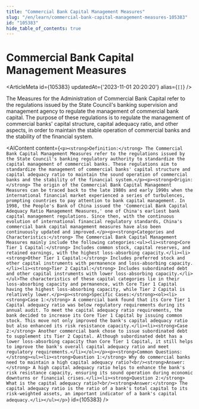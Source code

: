 ```yaml
---
title: "Commercial Bank Capital Management Measures"
slug: "/en/learn/commercial-bank-capital-management-measures-105383"
id: "105383"
hide_table_of_contents: true
---
```



# Commercial Bank Capital Management Measures

<ArticleMeta id={105383} updatedAt={'2023-11-01 20:20:20'} alias={`[]`} />
<div className='border-solid border-b border-t-0 my-4 border-[var(--ifm-color-gray-300)]' />

The Measures for the Administration of Commercial Bank Capital refer to the regulations issued by the State Council's banking supervision and management agency to regulate the management of commercial bank capital. The purpose of these regulations is to regulate the management of commercial banks' capital structure, capital adequacy ratio, and other aspects, in order to maintain the stable operation of commercial banks and the stability of the financial system.

<AIContent content={`<p><strong>Definition:</strong> The Commercial Bank Capital Management Measures refer to the regulations issued by the State Council's banking regulatory authority to standardize the capital management of commercial banks. These regulations aim to standardize the management of commercial banks' capital structure and capital adequacy ratio to maintain the sound operation of commercial banks and the stability of the financial system.</p><p><strong>Origin:</strong> The origin of the Commercial Bank Capital Management Measures can be traced back to the late 1980s and early 1990s when the international financial market experienced a series of turbulences, prompting countries to pay attention to bank capital management. In 1998, the People's Bank of China issued the 'Commercial Bank Capital Adequacy Ratio Management Measures,' one of China's earliest bank capital management regulations. Since then, with the continuous evolution of international financial regulatory standards, China's commercial bank capital management measures have also been continuously updated and improved.</p><p><strong>Categories and Characteristics:</strong> The Commercial Bank Capital Management Measures mainly include the following categories:<ul><li><strong>Core Tier 1 Capital:</strong> Includes common stock, capital reserves, and retained earnings, with the highest loss-absorbing capacity.</li><li><strong>Other Tier 1 Capital:</strong> Includes preferred stock and other capital instruments with permanence and loss-absorbing capacity.</li><li><strong>Tier 2 Capital:</strong> Includes subordinated debt and other capital instruments with lower loss-absorbing capacity.</li></ul>The characteristics of these capital categories lie in their loss-absorbing capacity and permanence, with Core Tier 1 Capital having the highest loss-absorbing capacity, while Tier 2 Capital is relatively lower.</p><p><strong>Specific Cases:</strong><ol><li><strong>Case 1:</strong> A commercial bank found that its Core Tier 1 Capital adequacy ratio was below regulatory requirements during its annual audit. To meet the capital adequacy ratio requirements, the bank decided to increase its Core Tier 1 Capital by issuing common stock. This move not only improved the bank's capital adequacy ratio but also enhanced its risk resistance capacity.</li><li><strong>Case 2:</strong> Another commercial bank chose to issue subordinated debt to supplement its Tier 2 Capital. Although subordinated debt has a lower loss-absorbing capacity than Core Tier 1 Capital, it still helps to improve the bank's overall capital adequacy ratio and meet regulatory requirements.</li></ol></p><p><strong>Common Questions:</strong><ul><li><strong>Question 1:</strong> Why do commercial banks need to maintain a high capital adequacy ratio?<br/><strong>Answer:</strong> A high capital adequacy ratio helps to enhance the bank's risk resistance capacity, ensuring its sound operation during economic downturns or financial crises.</li><li><strong>Question 2:</strong> What is the capital adequacy ratio?<br/><strong>Answer:</strong> The capital adequacy ratio is the ratio of a bank's total capital to its risk-weighted assets, an important indicator of a bank's capital adequacy.</li></ul></p>`} id={105383} />
